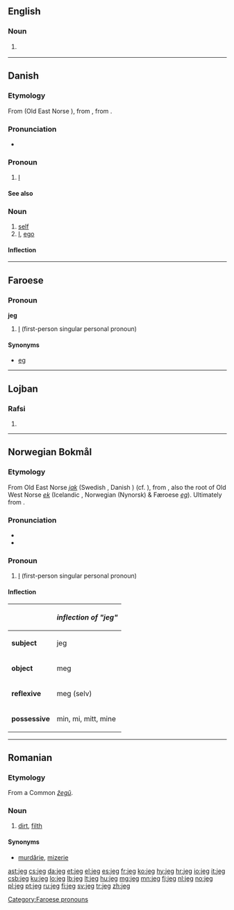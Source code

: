 {{also|jég}}
==English==

===Noun===
{{en-noun}}

# {{context|machinery}} {{alternative form of|jig}}

----

==Danish==

===Etymology===
From {{etyl|non|da}} {{term|ek|lang=non}} (Old East Norse {{term|jak|lang=non}}), from {{etyl|gem-pro|da}} {{recons|ek||I|lang=gem-pro}}, from {{etyl|ine-pro|da}} {{recons|éǵh₂|lang=ine-pro}}.

===Pronunciation===
* {{IPA|/jaj/|[jɑj]|[jɑ]|lang=da}}

===Pronoun===
{{head|da|pronoun|objective|mig|possive|min}}

# {{personal}} [[I#English|I]]

====See also====
{{Danish personal pronouns}}

===Noun===
{{da-noun|et|er}}

# [[self]] {{gloss|an individual person as the object of his own reflective consciousness}}
# [[I]], [[ego]]

====Inflection====
{{da-noun-infl|et|er}}

----

==Faroese==

===Pronoun===
'''jeg'''

# {{Suðuroy}} [[I]] (first-person singular personal pronoun)

====Synonyms====
* [[eg]] {{qualifier|standard Faroese}}

[[Category:Faroese pronouns]]

----

==Lojban==

===Rafsi===
{{jbo-rafsi}}

# {{rafsi of|jegvo}}

----

==Norwegian Bokmål==

===Etymology===
From Old East Norse ''[[jak]]'' (Swedish {{term|jag|lang=sv}}, Danish {{term|jeg|lang=da}}) (cf. {{etyl|non|nb}} {{term|ek|lang=non}}), from {{etyl|gem-pro|nb}} {{recons|ek|lang=gem-pro}}, also the root of Old West Norse ''[[ek]]'' (Icelandic {{term|ég|lang=is}}, Norwegian (Nynorsk) & Færoese ''[[eg]]''). Ultimately from {{etyl|ine-pro|nb}} {{recons|éǵh₂|lang=ine-pro}}.

===Pronunciation===
* {{IPA|/jæɪ̯/|lang=no}}
* {{audio|No-jeg.ogg|Audio}}

===Pronoun===
{{head|no|pronoun}}

# [[I]] (first-person singular personal pronoun)

====Inflection====
{|{{prettytable100}}
!
!''inflection of "jeg"''
|-
|'''subject'''
|jeg
|-
|'''object'''
|meg
|-
|'''reflexive'''
|meg (selv)
|-
|'''possessive'''
|min, mi, mitt, mine
|}

----

==Romanian==

===Etymology===
From a Common {{etyl|sla|ro}} ''[[žegŭ]]''.

===Noun===
{{ro-noun}}

# [[dirt]], [[filth]]

====Synonyms====
* [[murdărie]], [[mizerie]]

[[ast:jeg]]
[[cs:jeg]]
[[da:jeg]]
[[et:jeg]]
[[el:jeg]]
[[es:jeg]]
[[fr:jeg]]
[[ko:jeg]]
[[hy:jeg]]
[[hr:jeg]]
[[io:jeg]]
[[it:jeg]]
[[csb:jeg]]
[[ku:jeg]]
[[lo:jeg]]
[[lb:jeg]]
[[lt:jeg]]
[[hu:jeg]]
[[mg:jeg]]
[[mn:jeg]]
[[fj:jeg]]
[[nl:jeg]]
[[no:jeg]]
[[pl:jeg]]
[[pt:jeg]]
[[ru:jeg]]
[[fi:jeg]]
[[sv:jeg]]
[[tr:jeg]]
[[zh:jeg]]